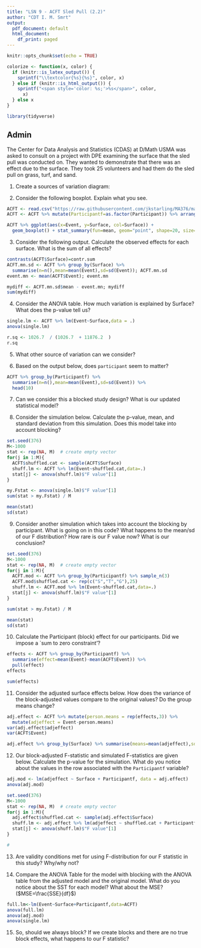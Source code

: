 ```yaml
---
title: "LSN 9 - ACFT Sled Pull (2.2)"
author: "CDT I. M. Smrt"
output:
  pdf_document: default
  html_document:
    df_print: paged
---
```


```r
knitr::opts_chunk$set(echo = TRUE)

colorize <- function(x, color) {
  if (knitr::is_latex_output()) {
    sprintf("\\textcolor{%s}{%s}", color, x)
  } else if (knitr::is_html_output()) {
    sprintf("<span style='color: %s;'>%s</span>", color, 
      x)
  } else x
}

library(tidyverse)
```

## Admin

The Center for Data Analysis and Statistics (CDAS) at D/Math USMA was asked to consult on a project with DPE examining the surface that the sled pull was conducted on.  They wanted to demonstrate that there was an effect due to the surface.  They took 25 volunteers and had them do the sled pull on grass, turf, and sand. 

1) Create a sources of variation diagram: 


\vspace{1.5in}


2) Consider the following boxplot. Explain what you see. 
```r
ACFT <- read.csv("https://raw.githubusercontent.com/jkstarling/MA376/main/ACFT.csv", stringsAsFactors = TRUE)
ACFT <- ACFT %>% mutate(Participantf=as.factor(Participant)) %>% arrange(Surface, Participant)

ACFT %>% ggplot(aes(x=Event, y=Surface, col=Surface)) + 
  geom_boxplot() + stat_summary(fun=mean, geom="point", shape=20, size=5, color="red", fill="red") + geom_vline(aes(xintercept = mean(Event)), color="orange")
```
\vspace{0.5in}


3) Consider the following output. Calculate the observed effects for each surface. What is the sum of all effects? 
```r
contrasts(ACFT$Surface)=contr.sum
ACFT.mn.sd <- ACFT %>% group_by(Surface) %>% 
  summarise(n=n(),mean=mean(Event),sd=sd(Event)); ACFT.mn.sd
event.mn <- mean(ACFT$Event); event.mn
```

\vspace{.5in}


```r
mydiff <- ACFT.mn.sd$mean - event.mn; mydiff
sum(mydiff)
```



4) Consider the ANOVA table. How much variation is explained by Surface?  What does the p-value tell us?
```r
single.lm <- ACFT %>% lm(Event~Surface,data = .)
anova(single.lm)
```

```r
r.sq <- 1026.7  / (1026.7  + 11876.2  )
r.sq
```


\vspace{.5in}


5) What other source of variation can we consider?


\vspace{.3in}

6) Based on the output below, does `participant` seem to matter?

```r
ACFT %>% group_by(Participantf) %>% 
  summarise(n=n(),mean=mean(Event),sd=sd(Event)) %>% 
  head(10)
```

\vspace{.3in}

7) Can we consider this a blocked study design? What is our updated statistical model?

\vspace{.5in}


8) Consider the simulation below. Calculate the p-value, mean, and standard deviation from this simulation. Does this model take into account blocking? 
```r
set.seed(376)
M<-1000
stat <- rep(NA, M)  # create empty vector
for(j in 1:M){
  ACFT$shuffled.cat <- sample(ACFT$Surface)
  shuff.lm <- ACFT %>% lm(Event~shuffled.cat,data=.)
  stat[j] <- anova(shuff.lm)$"F value"[1]
}
```

```r
my.Fstat <- anova(single.lm)$"F value"[1]
sum(stat > my.Fstat) / M

mean(stat)
sd(stat)
```


\vspace{.5in}

9) Consider another simulation which takes into account the blocking by participant. What is going on in this code?  What happens to the mean/sd of our F distribution? How rare is our F value now? What is our conclusion?

```r
set.seed(376)
M<-1000
stat <- rep(NA, M)  # create empty vector
for(j in 1:M){
  ACFT.mod <- ACFT %>% group_by(Participantf) %>% sample_n(3)
  ACFT.mod$shuffled.cat <- rep(c("S","T","G"),25)
  shuff.lm <- ACFT.mod %>% lm(Event~shuffled.cat,data=.)
  stat[j] <- anova(shuff.lm)$"F value"[1]
}
```

```r
sum(stat > my.Fstat) / M

mean(stat)
sd(stat)
```

\vspace{.4in}


10) Calculate the Participant (block) effect for our participants. Did we impose a `sum to zero constraint'? 

```r
effects <- ACFT %>% group_by(Participantf) %>% 
  summarise(effect=mean(Event)-mean(ACFT$Event)) %>% 
  pull(effect)
effects
```

```r
sum(effects)
```
\vspace{.4in}

11) Consider the adjusted surface effects below. How does the variance of the block-adjusted values compare to the original values?  Do the group means change?

```r
adj.effect <- ACFT %>% mutate(person.means = rep(effects,3)) %>%
  mutate(adjeffect = Event-person.means)
var(adj.effect$adjeffect)
var(ACFT$Event)

adj.effect %>% group_by(Surface) %>% summarise(means=mean(adjeffect),sd=sd(adjeffect))
```

\vspace{.4in}

12) Our block-adjusted F-statistic and simulated F-statistics are given below. Calculate the p-value for the simulation. What do you notice about the values in the row associated with the `Participantf` variable? 

```r
adj.mod <- lm(adjeffect ~ Surface + Participantf, data = adj.effect)
anova(adj.mod)
```

```r
set.seed(376)
M<-1000
stat <- rep(NA, M)  # create empty vector
for(j in 1:M){
  adj.effect$shuffled.cat <- sample(adj.effect$Surface)
  shuff.lm <- adj.effect %>% lm(adjeffect ~ shuffled.cat + Participantf, data=.)
  stat[j] <- anova(shuff.lm)$"F value"[1]
}
```

```r
# 
```


\vspace{0.5in}


13) Are validity conditions met for using F-distribution for our F statistic in this study? Why/why not?

\vspace{2.in}


14) Compare the ANOVA Table for the model with blocking with the ANOVA table from the adjusted model and the original model. What do you notice about the SST for each model? What about the MSE? ($MSE=\frac{SSE}{df}$)

```r
full.lm<-lm(Event~Surface+Participantf,data=ACFT)
anova(full.lm)
anova(adj.mod)
anova(single.lm)
```

\vspace{2.in}

15) So, should we always block?  If we create blocks and there are no true block effects, what happens to our F statistic?

\vspace{1.in}
